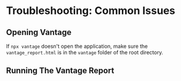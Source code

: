 # Troubleshooting: Common Issues

## Opening Vantage

If `npx vantage` doesn't open the application, make sure the `vantage_report.html` is in the `vantage` folder of the root directory.

## Running The Vantage Report
